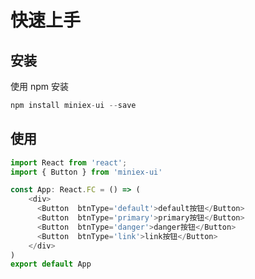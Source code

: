 # 快速上手

## 安装
使用 npm 安装

```js
npm install miniex-ui --save
```

## 使用
```js
import React from 'react';
import { Button } from 'miniex-ui'

const App: React.FC = () => (
    <div>
      <Button  btnType='default'>default按钮</Button>
      <Button  btnType='primary'>primary按钮</Button>
      <Button  btnType='danger'>danger按钮</Button>
      <Button  btnType='link'>link按钮</Button>
    </div>
)
export default App
```

